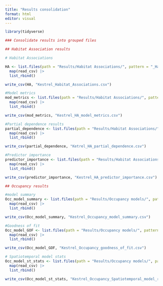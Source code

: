 ```yaml
---
title: "Results consolidation"
format: html
editor: visual
---
```


```r
library(tidyverse)

### Consolidate results into grouped files

## Habitat Association results

# Habitat Associations

HA <- list.files(path = "Results/Habitat Associations/", pattern = "_Habitat_Associations.csv", full.names = T) |>  
  map(read_csv) |> 
  list_rbind()

write_csv(HA, "Kestrel_Habitat_Associations.csv")

#Model metrics
mod_metrics <- list.files(path = "Results/Habitat Associations/", pattern = "_metrics.csv", full.names = T) |>  
  map(read_csv) |> 
  list_rbind()

write_csv(mod_metrics, "Kestrel_HA_model_metrics.csv")

#Partial dependence results
partial_dependence <- list.files(path = "Results/Habitat Associations/", pattern = "_partial_dependence.csv", full.names = T) |>  
  map(read_csv) |> 
  list_rbind()

write_csv(partial_dependence, "Ketrel_HA_partial_dependence.csv")

#Predictor importance
predictor_importance <- list.files(path = "Results/Habitat Associations/", pattern = "_predictor_importance.csv", full.names = T) |>  
  map(read_csv) |> 
  list_rbind()

write_csv(predictor_importance, "Kestrel_HA_predictor_importance.csv")

## Occupancy results

#model summary
Occ_model_summary <- list.files(path = "Results/Occupancy models/", pattern = "_model_summary.csv", full.names = T) |>  
  map(read_csv) |> 
  list_rbind()

write_csv(Occ_model_summary, "Kestrel_Occupancy_model_summary.csv")

#Goodness of fit
Occ_model_GOF <- list.files(path = "Results/Occupancy models/", pattern = "_GOF.csv", full.names = T) |>  
  map(read_csv) |> 
  list_rbind()

write_csv(Occ_model_GOF, "Kestrel_Occupancy_goodness_of_fit.csv")

# Spatiotemporal model stats
Occ_model_st_stats <- list.files(path = "Results/Occupancy models/", pattern = "_st_stats.csv", full.names = T) |>  
  map(read_csv) |> 
  list_rbind()

write_csv(Occ_model_st_stats, "Kestrel_Occupancy_Spatiotemporal_model_results.csv")
```
